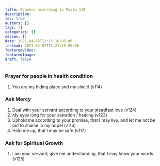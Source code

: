 ```yaml
---
title: Prayers according to Psalm 119
description:
toc: true
authors: []
tags: []
categories: []
series: []
date: 2021-04-05T11:21:10-05:00
lastmod: 2021-04-05T11:21:10-05:00
featuredVideo:
featuredImage:
draft: false
---
```


### Prayer for people in health condition  
1. You are my hiding place and my shield (v114)  

### Ask Mercy
1. Deal with your servant according to your steadfast love (v124)  
2. My eyes long for your salvation / healing (v123)  
3. Uphold me according to your promise, that I may live, and let me not be put to shame in my hope! (v116)  
4. Hold me up, that I may be safe (v117)

### Ask for Spiritual Growth
1. I am your servant; give me understanding, that I may know your words (v125)  